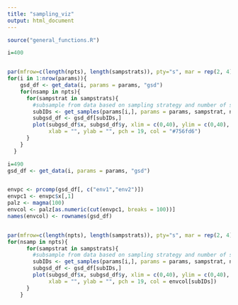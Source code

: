 ```yaml
---
title: "sampling_viz"
output: html_document
---
```

```r
source("general_functions.R")

i=400


par(mfrow=c(length(npts), length(sampstrats)), pty="s", mar = rep(2, 4))
for(i in 1:nrow(params)){
    gsd_df <- get_data(i, params = params, "gsd")
    for(nsamp in npts){
      for(sampstrat in sampstrats){
        #subsample from data based on sampling strategy and number of samples
        subIDs <- get_samples(params[i,], params = params, sampstrat, nsamp)
        subgsd_df <- gsd_df[subIDs,]
        plot(subgsd_df$x, subgsd_df$y, xlim = c(0,40), ylim = c(0,40), main = paste0(nsamp," / ", sampstrat),
             xlab = "", ylab = "", pch = 19, col = "#756fd6")
      }
    }
  }

```

```r

i=490
gsd_df <- get_data(i, params = params, "gsd")


envpc <- prcomp(gsd_df[, c("env1","env2")])
envpc1 <- envpc$x[,1]
palz <- magma(100)
envcol <- palz[as.numeric(cut(envpc1, breaks = 100))]
names(envcol) <- rownames(gsd_df)


par(mfrow=c(length(npts), length(sampstrats)), pty="s", mar = rep(2, 4), bg = "black")
for(nsamp in npts){
      for(sampstrat in sampstrats){
        #subsample from data based on sampling strategy and number of samples
        subIDs <- get_samples(params[i,], params = params, sampstrat, nsamp)
        subgsd_df <- gsd_df[subIDs,]
        plot(subgsd_df$x, subgsd_df$y, xlim = c(0,40), ylim = c(0,40), main = paste0(nsamp," / ", sampstrat),
             xlab = "", ylab = "", pch = 19, col = envcol[subIDs])
      }
    }
```

